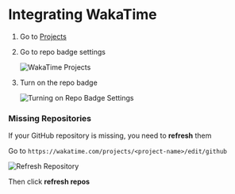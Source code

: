 # Integrating WakaTime

1. Go to [Projects](https://wakatime.com/projects)
2. Go to repo badge settings

   ![WakaTime Projects](/images/github/wakatime-integration/CleanShot_2022-10-12_at_12.22.562x.png)

3. Turn on the repo badge

   ![Turning on Repo Badge Settings](/images/github/wakatime-integration/CleanShot_2022-10-12_at_12.24.122x.png)

### Missing Repositories

If your GitHub repository is missing, you need to **refresh** them

Go to `https://wakatime.com/projects/<project-name>/edit/github`

![Refresh Repository](/images/github/wakatime-integration/CleanShot_2022-10-12_at_12.30.222x.png)

Then click **refresh repos**
